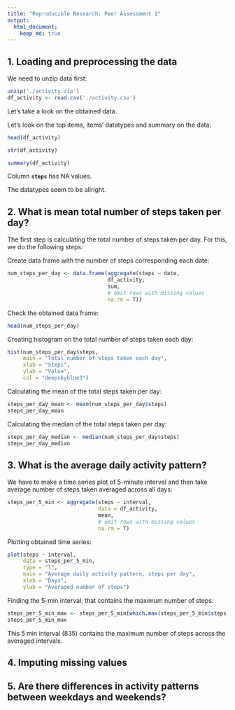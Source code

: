 ```yaml
---
title: "Reproducible Research: Peer Assessment 1"
output: 
  html_document:
    keep_md: true
---
```


## 1. Loading and preprocessing the data

We need to unzip data first:

```r
unzip('./activity.zip')
df_activity <- read.csv('./activity.csv')
```

Let's take a look on the obtained data.

Let's look on the top items, items' datatypes and summary on the data:

```r
head(df_activity)
```

```r
str(df_activity)
```

```r
summary(df_activity)
```

Column **`steps`** has NA values.

The datatypes seem to be allright.

## 2. What is mean total number of steps taken per day?

The first step is calculating the total number of steps taken per day. For this, we do the following steps:

Create data frame with the number of steps corresponding each date:

```r
num_steps_per_day <- data.frame(aggregate(steps ~ date,
                                df_activity,
                                sum, 
                                # omit rows with missing values
                                na.rm = T))
```

Check the obtained data frame:

```r
head(num_steps_per_day)
```

Creating histogram on the total number of steps taken each day:

```r

hist(num_steps_per_day$steps,
     main = "Total number of steps taken each day",
     xlab = "Steps",
     ylab = "Value",
     col = "deepskyblue3")
```

Calculating the mean of the total steps taken per day:

```r
steps_per_day_mean <- mean(num_steps_per_day$steps)
steps_per_day_mean
```

Calculating the median of the total steps taken per day:

```r
steps_per_day_median <- median(num_steps_per_day$steps)
steps_per_day_median
```

## 3. What is the average daily activity pattern?

We have to make a time series plot of 5-minute interval and then take average number of steps taken averaged across all days:

```r
steps_per_5_min <- aggregate(steps ~ interval,
                             data = df_activity,
                             mean,
                             # omit rows with missing values
                             na.rm = T)
```

Plotting obtained time series:

```r
plot(steps ~ interval,
     data = steps_per_5_min,
     type = "l",
     main = "Average daily activity pattern, steps per day",
     xlab = "Days",
     ylab = "Averaged number of steps")
```

Finding the 5-min interval, that contains the maximum number of steps:

```r
steps_per_5_min_max <- steps_per_5_min[which.max(steps_per_5_min$steps),]$interval
steps_per_5_min_max
```

This 5 min interval (835) contains the maximum number of steps across the averaged intervals.

## 4. Imputing missing values

## 5. Are there differences in activity patterns between weekdays and weekends?
